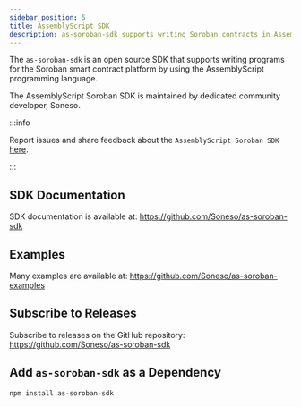 ```yaml
---
sidebar_position: 5
title: AssemblyScript SDK
description: as-soroban-sdk supports writing Soroban contracts in AssemblyScript.
---
```


The `as-soroban-sdk` is an open source SDK that supports writing programs for the Soroban smart contract platform by using the AssemblyScript programming language.

The AssemblyScript Soroban SDK is maintained by dedicated community developer, Soneso.

:::info

Report issues and share feedback about the `AssemblyScript Soroban SDK`
[here](https://github.com/Soneso/as-soroban-sdk/issues/new).

:::

## SDK Documentation

SDK documentation is available at:
https://github.com/Soneso/as-soroban-sdk

## Examples

Many examples are available at:
https://github.com/Soneso/as-soroban-examples


## Subscribe to Releases

Subscribe to releases on the GitHub repository:
https://github.com/Soneso/as-soroban-sdk

## Add `as-soroban-sdk` as a Dependency

```npm install as-soroban-sdk```
